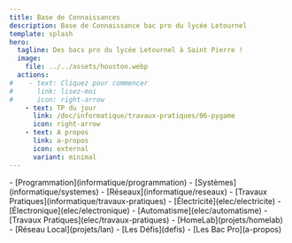 ```yaml
---
title: Base de Connaissances
description: Base de Connaissance bac pro du lycée Letournel
template: splash
hero:
  tagline: Des bacs pro du lycée Letournel à Saint Pierre !
  image:
    file: ../../assets/houston.webp
  actions:
#    - text: Cliquez pour commencer
#      link: lisez-moi
#      icon: right-arrow
    - text: TP du jour
      link: /doc/informatique/travaux-pratiques/06-pygame
      icon: right-arrow
    - text: A propos
      link: a-propos
      icon: external
      variant: minimal
---
```



<CardGrid stagger>
	<Card title="Informatique & Réseaux" icon="pencil">
		- [Programmation](informatique/programmation)
		- [Systèmes](informatique/systemes)
		- [Réseaux](informatique/reseaux)
		- [Travaux Pratiques](informatique/travaux-pratiques)
	</Card>
	<Card title="Électricité & Électronique" icon="open-book">
		- [Électricité](elec/electricite)
		- [Électronique](elec/electronique)
		- [Automatisme](elec/automatisme)
		- [Travaux Pratiques](elec/travaux-pratiques)
	</Card>
	<Card title="Projets" icon="add-document">
		- [HomeLab](projets/homelab)
		- [Réseau Local](projets/lan)
	</Card>
	<Card title="Divers" icon="setting">
		- [Les Défis](defis)
		- [Les Bac Pro](a-propos)
	</Card>
</CardGrid>
